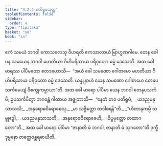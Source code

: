 ```yaml
---
title: "4.2.4 ပတိရူပသုတ္တ"
tableOfContents: false
sidebar:
  order: 4
type: "tipitaka"
basket: "su"
book: "sn"
---
```



<DynamicBreadcrumb />

<Division number="150" book="sn" e="ch" v="18" p="301">

<Paragraph number="838" book="sn">
ဧကံ သမယံ ဘဂဝါ ကောသလေသု ဝိဟရတိ ဧကသာလာယံ ဗြာဟ္မဏဂါမေ. တေန ခေါ ပန သမယေန ဘဂဝါ မဟတိယာ ဂိဟိပရိသာယ ပရိဝုတော ဓမ္မံ ဒေသေတိ.
</Paragraph>

<Paragraph number="839" book="sn">
အထ ခေါ မာရဿ ပါပိမတော ဧတဒဟောသိ—  “အယံ ခေါ သမဏော ဂေါတမော မဟတိယာ ဂိဟိပရိသာယ ပရိဝုတော ဓမ္မံ ဒေသေတိ. ယန္နူနာဟံ ယေန သမဏော ဂေါတမော တေနုပသင်္ကမေယျံ ဝိစက္ခုကမ္မာယာ”တိ. အထ ခေါ မာရော ပါပိမာ ယေန ဘဂဝါ တေနုပသင်္ကမိ; ဥပသင်္ကမိတွာ ဘဂဝန္တံ ဂါထာယ အဇ္ဈဘာသိ—
</Paragraph>

<Paragraph number="840" type="verses" book="sn">
_“နေတံ တဝ ပတိရူပံ,_  
_ယဒညမနုသာသသိ;_  
_အနုရောဓဝိရောဓေသု,_  
_မာ သဇ္ဇိတ္ထော တဒါစရန်”တိ._  

</Paragraph>

<Paragraph number="841" type="verses" book="sn">
_“ဟိတာနုကမ္ပီ သမ္ဗုဒ္ဓေါ,_  
_ယဒညမနုသာသတိ;_  
_အနုရောဓဝိရောဓေဟိ,_  
_ဝိပ္ပမုတ္တော တထာဂတော”တိ._  

</Paragraph>

<Paragraph number="842" book="sn">
အထ ခေါ မာရော ပါပိမာ “ဇာနာတိ မံ ဘဂဝါ, ဇာနာတိ မံ သုဂတော”တိ ဒုက္ခီ ဒုမ္မနော တတ္ထေဝန္တရဓာယီတိ.
</Paragraph>
</Division>